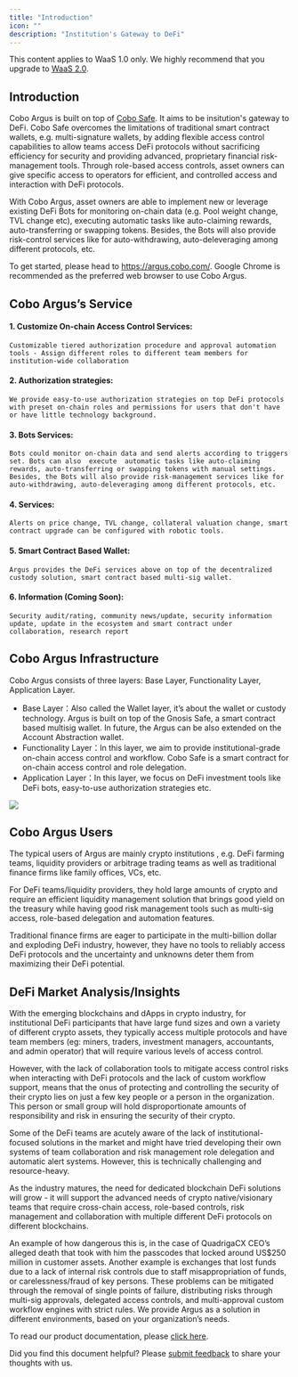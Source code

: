 ```yaml
---
title: "Introduction"
icon: ""
description: "Institution's Gateway to DeFi"
---
```

<Note>This content applies to WaaS 1.0 only. We highly recommend that you upgrade to [WaaS 2.0](/v2/guides/overview/introduction).</Note>

## Introduction

Cobo Argus is built on top of [Cobo Safe](/v1/overview/smart-contract-wallet/cobosafe). It aims to be insitution's
gateway to DeFi. Cobo Safe overcomes the limitations of traditional smart
contract wallets, e.g. multi-signature wallets, by adding flexible access
control capabilities to allow teams access DeFi protocols without sacrificing
efficiency for security and providing advanced, proprietary financial
risk-management tools. Through role-based access controls, asset owners can
give specific access to operators for efficient, and controlled access and
interaction with DeFi protocols.

With Cobo Argus, asset owners are able to implement new or leverage existing
DeFi Bots for monitoring on-chain data (e.g. Pool weight change, TVL change
etc), executing automatic tasks like auto-claiming rewards, auto-transferring
or swapping tokens. Besides, the Bots will also provide risk-control
services like for auto-withdrawing, auto-deleveraging among different
protocols, etc.

To get started, please head to https://argus.cobo.com/. Google Chrome is
recommended as the preferred web browser to use Cobo Argus.

## Cobo Argus’s Service

#### 1. Customize On-chain Access Control Services:

    Customizable tiered authorization procedure and approval automation tools - Assign different roles to different team members for institution-wide collaboration

#### 2. Authorization strategies:

    We provide easy-to-use authorization strategies on top DeFi protocols  with preset on-chain roles and permissions for users that don't have or have little technology background.

#### 3. Bots Services:

    Bots could monitor on-chain data and send alerts according to triggers set. Bots can also  execute  automatic tasks like auto-claiming rewards, auto-transferring or swapping tokens with manual settings. Besides, the Bots will also provide risk-management services like for auto-withdrawing, auto-deleveraging among different protocols, etc.

#### 4. Services:

    Alerts on price change, TVL change, collateral valuation change, smart contract upgrade can be configured with robotic tools.

#### 5. Smart Contract Based Wallet:

    Argus provides the DeFi services above on top of the decentralized custody solution, smart contract based multi-sig wallet.

#### 6. Information (Coming Soon):

    Security audit/rating, community news/update, security information update, update in the ecosystem and smart contract under collaboration, research report

## Cobo Argus Infrastructure

Cobo Argus consists of three layers: Base Layer, Functionality Layer, Application Layer.

- Base Layer：Also called the Wallet layer, it’s about the wallet or custody technology. Argus is built on top of the Gnosis Safe, a smart contract based multisig wallet. In future, the Argus can be also extended on the Account Abstraction wallet.
- Functionality Layer：In this layer, we aim to provide institutional-grade on-chain access control and workflow. Cobo Safe is a smart contract for on-chain access control and role delegation.
- Application Layer：In this layer, we focus on DeFi investment tools like DeFi bots, easy-to-use authorization strategies etc.

 <img src="/v1/images/argus_overview.png"/>

## Cobo Argus Users

The typical users of Argus are mainly crypto institutions , e.g. DeFi farming teams, liquidity providers or arbitrage trading teams as well as traditional finance firms like family offices, VCs, etc.

For DeFi teams/liquidity providers, they hold large amounts of crypto and require an efficient liquidity management solution that brings good yield on the treasury while having good risk management tools such as multi-sig access, role-based delegation and automation features.

Traditional finance firms are eager to participate in the multi-billion dollar and exploding DeFi industry, however, they have no tools to reliably access DeFi protocols and the uncertainty and unknowns deter them from maximizing their DeFi potential.

## DeFi Market Analysis/Insights

With the emerging blockchains and dApps in crypto industry, for institutional DeFi participants that have large fund sizes and own a variety of different crypto assets, they typically access multiple protocols and have team members (eg: miners, traders, investment managers, accountants, and admin operator) that will require various levels of access control.

However, with the lack of collaboration tools to mitigate access control risks when interacting with DeFi protocols and the lack of custom workflow support, means that the onus of protecting and controlling the security of their crypto lies on just a few key people or a person in the organization. This person or small group will hold disproportionate amounts of responsibility and risk in ensuring the security of their crypto.

Some of the DeFi teams are acutely aware of the lack of institutional-focused solutions in the market and might have tried developing their own systems of team collaboration and risk management role delegation and automatic alert systems. However, this is technically challenging and resource-heavy.

As the industry matures, the need for dedicated blockchain DeFi solutions will grow - it will support the advanced needs of crypto native/visionary teams that require cross-chain access, role-based controls, risk management and collaboration with multiple different DeFi protocols on different blockchains.

An example of how dangerous this is, in the case of QuadrigaCX CEO’s alleged death that took with him the passcodes that locked around US$250 million in customer assets. Another example is exchanges that lost funds due to a lack of internal risk controls due to staff misappropriation of funds, or carelessness/fraud of key persons. These problems can be mitigated through the removal of single points of failure, distributing risks through multi-sig approvals, delegated access controls, and multi-approval custom workflow engines with strict rules. We provide Argus as a solution in different environments, based on your organization’s needs.

To read our product documentation, please [click here](https://docs.cobo.com/cobo-argus/v/cobo-argus-v2-en-documentation/).

<Tip>Did you find this document helpful? Please [submit feedback](https://forms.zohopublic.com/cobo/form/DocumentFeedbackForm/formperma/QvLOhxJv1_JMsJ-1dleZ8Itb_7rzN-LtgvsDdxosoVI) to share your thoughts with us.</Tip>
